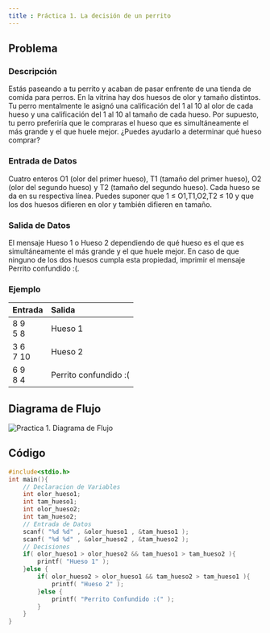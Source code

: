 ```yaml
---
title : Práctica 1. La decisión de un perrito 
---
```



## Problema 

### Descripción 

Estás paseando a tu perrito y acaban de pasar enfrente de una tienda de comida para perros. En la vitrina hay dos huesos de olor y tamaño distintos. Tu perro mentalmente le asignó una calificación del 1 al 10 al olor de cada hueso y una calificación del 1 al 10 al tamaño de cada hueso. Por supuesto, tu perro preferiría que le compraras el hueso que es simultáneamente el más grande y el que huele mejor. ¿Puedes ayudarlo a determinar qué hueso comprar?

### Entrada de Datos

Cuatro enteros O1 (olor del primer hueso), T1 (tamaño del primer hueso), O2 (olor del segundo hueso) y T2 (tamaño del segundo hueso). Cada hueso se da en su respectiva línea. 
Puedes suponer que 1 ≤ O1,T1,O2,T2 ≤ 10 y que los dos huesos difieren en olor y también difieren en tamaño.

### Salida de Datos
El mensaje Hueso 1 o Hueso 2 dependiendo de qué hueso es el que es simultáneamente el más grande y el que huele mejor. En caso de que ninguno de los dos huesos cumpla esta propiedad, imprimir el mensaje Perrito confundido :(.

### Ejemplo 

| Entrada | Salida |
|------|:-------|
8 9 <br/> 5 8  | Hueso 1
3 6 <br/> 7 10 | Hueso 2
6 9 <br/> 8 4  | Perrito confundido :( 

## Diagrama de Flujo

![Practica 1. Diagrama de Flujo](/practicas/practica1/diagrama.png)

## Código

```c 
#include<stdio.h>
int main(){
    // Declaracion de Variables
    int olor_hueso1;
    int tam_hueso1;
    int olor_hueso2;
    int tam_hueso2;
    // Entrada de Datos
    scanf( "%d %d" , &olor_hueso1 , &tam_hueso1 );
    scanf( "%d %d" , &olor_hueso2 , &tam_hueso2 );
    // Decisiones
    if( olor_hueso1 > olor_hueso2 && tam_hueso1 > tam_hueso2 ){
        printf( "Hueso 1" );
    }else {
        if( olor_hueso2 > olor_hueso1 && tam_hueso2 > tam_hueso1 ){
            printf( "Hueso 2" );
        }else {
            printf( "Perrito Confundido :(" );
        }
    }
}
```